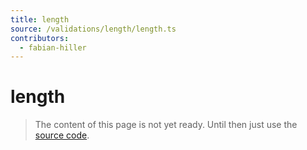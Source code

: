 ```yaml
---
title: length
source: /validations/length/length.ts
contributors:
  - fabian-hiller
---
```


# length

> The content of this page is not yet ready. Until then just use the [source code](https://github.com/fabian-hiller/valibot/blob/main/library/src/validations/length/length.ts).
